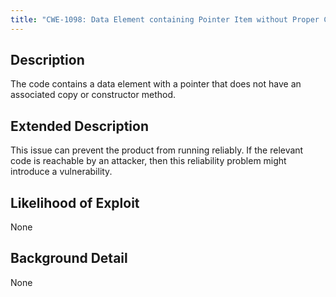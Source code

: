 ```yaml
---
title: "CWE-1098: Data Element containing Pointer Item without Proper Copy Control Element"
---
```


## Description
The code contains a data element with a pointer that does not have an associated copy or constructor method.

## Extended Description
This issue can prevent the product from running reliably.  If the relevant code is reachable by an attacker, then this reliability problem might introduce a vulnerability.

## Likelihood of Exploit
None

## Background Detail
None
        